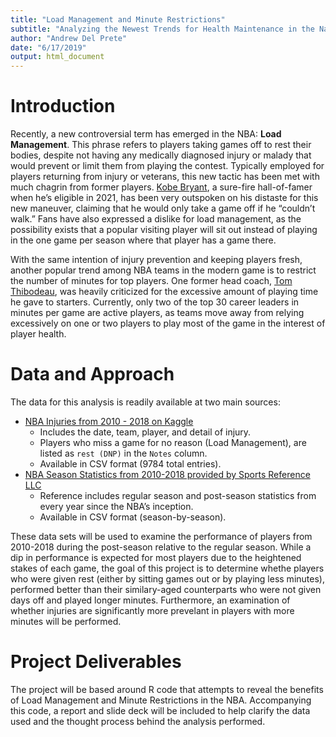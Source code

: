 ```yaml
---
title: "Load Management and Minute Restrictions"
subtitle: "Analyzing the Newest Trends for Health Maintenance in the National Basketball Association"
author: "Andrew Del Prete"
date: "6/17/2019"
output: html_document
---
```


# Introduction
Recently, a new controversial term has emerged in the NBA: **Load Management**. This phrase refers to players taking games off to rest their bodies, despite not having any medically diagnosed injury or malady that would prevent or limit them from playing the contest. Typically employed for players returning from injury or veterans, this new tactic has been met with much chagrin from former players. [Kobe Bryant](https://247sports.com/nba/los-angeles-lakers/Article/Kobe-Bryant-load-management-rest-injuries-Lakers-NBA-130329277/), a sure-fire hall-of-famer when he's eligible in 2021, has been very outspoken on his distaste for this new maneuver, claiming that he would only take a game off if he "couldn't walk." Fans have also expressed a dislike for load management, as the possibility exists that a popular visiting player will sit out instead of playing in the one game per season where that player has a game there.

With the same intention of injury prevention and keeping players fresh, another popular trend among NBA teams in the modern game is to restrict the number of minutes for top players. One former head coach, [Tom Thibodeau](https://www.nba.com/article/2018/01/05/minnesota-timberwovles-tom-thibodeau-not-fretting-over-starters-minutes-load), was heavily criticized for the excessive amount of playing time he gave to starters. Currently, only two of the top 30 career leaders in minutes per game are active players, as teams move away from relying excessively on one or two players to play most of the game in the interest of player health.

# Data and Approach
The data for this analysis is readily available at two main sources:

* [NBA Injuries from 2010 - 2018 on Kaggle](https://www.kaggle.com/ghopkins/nba-injuries-2010-2018#injuries.csv)
    + Includes the date, team, player, and detail of injury.
    + Players who miss a game for no reason (Load Management), are listed as `rest (DNP)` in the `Notes` column. 
    + Available in CSV format (9784 total entries).

* [NBA Season Statistics from 2010-2018 provided by Sports Reference LLC](https://www.basketball-reference.com/leagues/NBA_2019_per_game.html)
    + Reference includes regular season and post-season statistics from every year since the NBA's inception.
    + Available in CSV format (season-by-season).
    
These data sets will be used to examine the performance of players from 2010-2018 during the post-season relative to the regular season. While a dip in performance is expected for most players due to the heightened stakes of each game, the goal of this project is to determine whethe players who were given rest (either by sitting games out or by playing less minutes), performed better than their similary-aged counterparts who were not given days off and played longer minutes. Furthermore, an examination of whether injuries are significantly more prevelant in players with more minutes will be performed.
    
# Project Deliverables
The project will be based around R code that attempts to reveal the benefits of Load Management and Minute Restrictions in the NBA. Accompanying this code, a report and slide deck will be included to help clarify the data used and the thought process behind the analysis performed.
